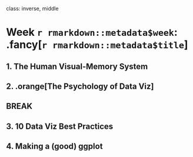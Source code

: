 
class: inverse, middle

# Week `r rmarkdown::metadata$week`: .fancy[`r rmarkdown::metadata$title`]

## 1. The Human Visual-Memory System
## 2. .orange[The Psychology of Data Viz]

## BREAK

## 3. 10 Data Viz Best Practices
## 4. Making a (good) ggplot
